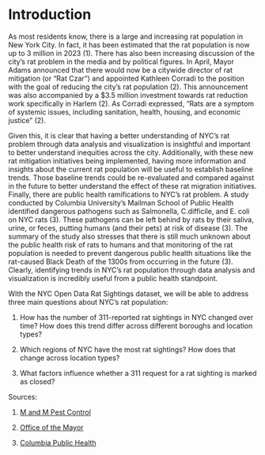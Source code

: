 # Introduction

As most residents know, there is a large and increasing rat population in New York City. In fact, it has been estimated that the rat population is now up to 3 million in 2023 (1). There has also been increasing discussion of the city’s rat problem in the media and by political figures. In April, Mayor Adams announced that there would now be a citywide director of rat mitigation (or “Rat Czar”) and appointed Kathleen Corradi to the position with the goal of reducing the city’s rat population (2). This announcement was also accompanied by a $3.5 million investment towards rat reduction work specifically in Harlem (2). As Corradi expressed, “Rats are a symptom of systemic issues, including sanitation, health, housing, and economic justice" (2).

Given this, it is clear that having a better understanding of NYC’s rat problem through data analysis and visualization is insightful and important to better understand inequities across the city. Additionally, with these new rat mitigation initiatives being implemented, having more information and insights about the current rat population will be useful to establish baseline trends. Those baseline trends could be re-evaluated and compared against in the future to better understand the effect of these rat migration initiatives. Finally, there are public health ramifications to NYC’s rat problem. A study conducted by Columbia University’s Mailman School of Public Health identified dangerous pathogens such as Salmonella, C.difficile, and E. coli on NYC rats (3). These pathogens can be left behind by rats by their saliva, urine, or feces, putting humans (and their pets) at risk of disease (3). The summary of the study also stresses that there is still much unknown about the public health risk of rats to humans and that monitoring of the rat population is needed to prevent dangerous public health situations like the rat-caused Black Death of the 1300s from occurring in the future (3). Clearly, identifying trends in NYC’s rat population through data analysis and visualization is incredibly useful from a public health standpoint. 

With the NYC Open Data Rat Sightings dataset, we will be able to address three main questions about NYC’s rat population:

1. How has the number of 311-reported rat sightings in NYC changed over time? How does this trend differ across different boroughs and location types?

2. Which regions of NYC have the most rat sightings? How does that change across location types?

3. What factors influence whether a 311 request for a rat sighting is marked as closed?

Sources:

1. [M and M Pest Control](https://mandmpestcontrol.com/there-are-now-3-million-rats-in-new-york-city-study/)

2. [Office of the Mayor](https://www.nyc.gov/office-of-the-mayor/news/249-23/mayor-adams-anoints-kathleen-corradi-nyc-s-first-ever-rat-czar-#/0)

3. [Columbia Public Health](https://www.publichealth.columbia.edu/news/rats-new-york-diseases-they-carry)
